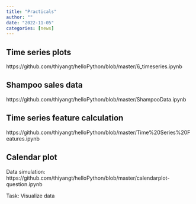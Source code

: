 ```yaml
---
title: "Practicals"
author: ""
date: "2022-11-05"
categories: [news]
---
```


## Time series plots

https://github.com/thiyangt/helloPython/blob/master/6_timeseries.ipynb

## Shampoo sales data

https://github.com/thiyangt/helloPython/blob/master/ShampooData.ipynb

## Time series feature calculation

https://github.com/thiyangt/helloPython/blob/master/Time%20Series%20Features.ipynb


## Calendar plot

Data simulation: https://github.com/thiyangt/helloPython/blob/master/calendarplot-question.ipynb

Task: Visualize data

